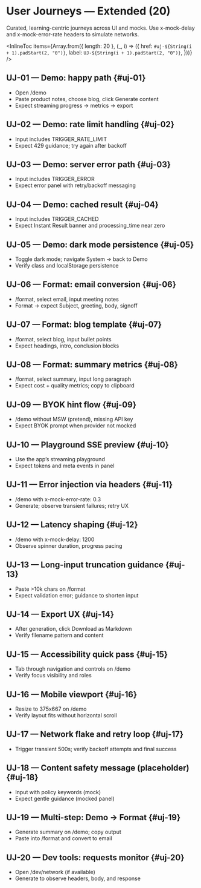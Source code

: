 
# User Journeys — Extended (20)

<Meta title="Lab/User Journeys — Extended" />

Curated, learning-centric journeys across UI and mocks. Use x-mock-delay and x-mock-error-rate headers to simulate networks.

<InlineToc
  items={Array.from({ length: 20 }, (_, i) => ({
    href: `#uj-${String(i + 1).padStart(2, "0")}`,
    label: `UJ-${String(i + 1).padStart(2, "0")}`,
  }))}
/>

## UJ-01 — Demo: happy path {#uj-01}

- Open /demo
- Paste product notes, choose blog, click Generate content
- Expect streaming progress → metrics → export

## UJ-02 — Demo: rate limit handling {#uj-02}

- Input includes TRIGGER_RATE_LIMIT
- Expect 429 guidance; try again after backoff

## UJ-03 — Demo: server error path {#uj-03}

- Input includes TRIGGER_ERROR
- Expect error panel with retry/backoff messaging

## UJ-04 — Demo: cached result {#uj-04}

- Input includes TRIGGER_CACHED
- Expect Instant Result banner and processing_time near zero

## UJ-05 — Demo: dark mode persistence {#uj-05}

- Toggle dark mode; navigate System → back to Demo
- Verify class and localStorage persistence

## UJ-06 — Format: email conversion {#uj-06}

- /format, select email, input meeting notes
- Format → expect Subject, greeting, body, signoff

## UJ-07 — Format: blog template {#uj-07}

- /format, select blog, input bullet points
- Expect headings, intro, conclusion blocks

## UJ-08 — Format: summary metrics {#uj-08}

- /format, select summary, input long paragraph
- Expect cost + quality metrics; copy to clipboard

## UJ-09 — BYOK hint flow {#uj-09}

- /demo without MSW (pretend), missing API key
- Expect BYOK prompt when provider not mocked

## UJ-10 — Playground SSE preview {#uj-10}

- Use the app’s streaming playground
- Expect tokens and meta events in panel

## UJ-11 — Error injection via headers {#uj-11}

- /demo with x-mock-error-rate: 0.3
- Generate; observe transient failures; retry UX

## UJ-12 — Latency shaping {#uj-12}

- /demo with x-mock-delay: 1200
- Observe spinner duration, progress pacing

## UJ-13 — Long-input truncation guidance {#uj-13}

- Paste >10k chars on /format
- Expect validation error; guidance to shorten input

## UJ-14 — Export UX {#uj-14}

- After generation, click Download as Markdown
- Verify filename pattern and content

## UJ-15 — Accessibility quick pass {#uj-15}

- Tab through navigation and controls on /demo
- Verify focus visibility and roles

## UJ-16 — Mobile viewport {#uj-16}

- Resize to 375x667 on /demo
- Verify layout fits without horizontal scroll

## UJ-17 — Network flake and retry loop {#uj-17}

- Trigger transient 500s; verify backoff attempts and final success

## UJ-18 — Content safety message (placeholder) {#uj-18}

- Input with policy keywords (mock)
- Expect gentle guidance (mocked panel)

## UJ-19 — Multi-step: Demo → Format {#uj-19}

- Generate summary on /demo; copy output
- Paste into /format and convert to email

## UJ-20 — Dev tools: requests monitor {#uj-20}

- Open /dev/network (if available)
- Generate to observe headers, body, and response
